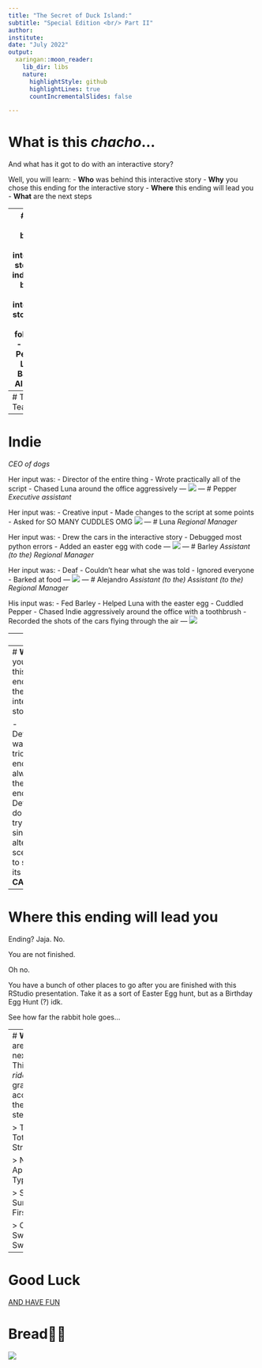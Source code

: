 ```yaml
---
title: "The Secret of Duck Island:"
subtitle: "Special Edition <br/> Part II"
author: 
institute: 
date: "July 2022"
output:
  xaringan::moon_reader:
    lib_dir: libs
    nature:
      highlightStyle: github
      highlightLines: true
      countIncrementalSlides: false

---
```

# What is this *chacho*...
And what has it got to do with an interactive story?

Well, you will learn:
- **Who** was behind this interactive story
- **Why** you chose this ending for the interactive story
- **Where** this ending will lead you
- **What** are the next steps

---
# **Who** was behind this interactive story
The individuals behind this interactive story were the following:
- Indie
- Pepper
- Luna
- Barley
- Alejandro
---
# The Team
![](team.JPG)
---
# Indie
*CEO of dogs*

Her input was:
- Director of the entire thing
- Wrote practically all of the script
- Chased Luna around the office aggressively
---
![](indieCEO.JPG)
---
# Pepper
*Executive assistant*

Her input was:
- Creative input
- Made changes to the script at some points
- Asked for SO MANY CUDDLES OMG
![](stinky.JPG)
---
# Luna
*Regional Manager*

Her input was:
- Drew the cars in the interactive story
- Debugged most python errors
- Added an easter egg with code
---
![](luna.jpg)
---
# Barley
*Assistant (to the) Regional Manager*

Her input was:
- Deaf
- Couldn't hear what she was told
- Ignored everyone
- Barked at food
---
![](barley.JPG)
---
# Alejandro
*Assistant (to the) Assistant (to the) Regional Manager*

His input was:
- Fed Barley
- Helped Luna with the easter egg
- Cuddled Pepper
- Chased Indie aggressively around the office with a toothbrush
- Recorded the shots of the cars flying through the air
---
![](ale.JPG)

---
![](ale2.jpg)

---
# **Why** you chose this ending for the interactive story

- Definitely was NOT tricked to end always in the same ending
- Definitely do NOT try every single alternative scenario to see if its true
- **CALC**

---
# **Where** this ending will lead you
Ending? Jaja. No.

You are not finished.

Oh no.

You have a bunch of other places to go after you are finished with this RStudio presentation. Take it as a sort of Easter Egg hunt, but as a Birthday Egg Hunt (?) idk.

See how far the rabbit hole goes...

---
# **What** are the next steps
This *riddle* will grant you access to the next step:

> Ten Total Strokes,

> Nine Appearing Types,

> Six Summed First,

> One Swift Swipe.

---
# Good Luck

[AND HAVE FUN](https://aleanguera.github.io/)

# Bread👍🏼
![](https://media.giphy.com/media/L40WgedtcCz9Nabxwo/giphy.gif)


